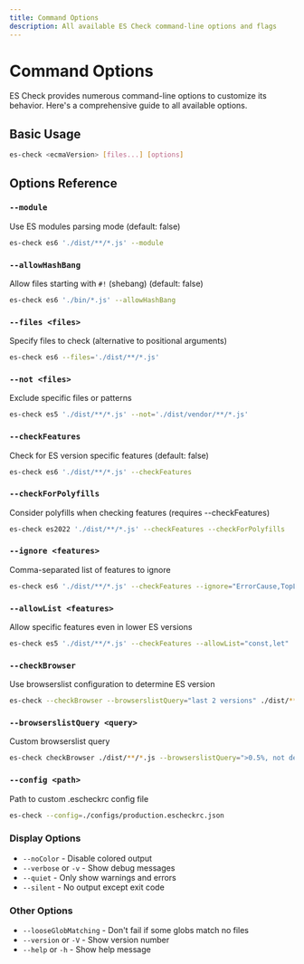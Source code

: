 ```yaml
---
title: Command Options
description: All available ES Check command-line options and flags
---
```


# Command Options

ES Check provides numerous command-line options to customize its behavior. Here's a comprehensive guide to all available options.

## Basic Usage

```bash
es-check <ecmaVersion> [files...] [options]
```

## Options Reference

### `--module`
Use ES modules parsing mode (default: false)

```bash
es-check es6 './dist/**/*.js' --module
```

### `--allowHashBang`
Allow files starting with `#!` (shebang) (default: false)

```bash
es-check es6 './bin/*.js' --allowHashBang
```

### `--files <files>`
Specify files to check (alternative to positional arguments)

```bash
es-check es6 --files='./dist/**/*.js'
```

### `--not <files>`
Exclude specific files or patterns

```bash
es-check es5 './dist/**/*.js' --not='./dist/vendor/**/*.js'
```

### `--checkFeatures`
Check for ES version specific features (default: false)

```bash
es-check es6 './dist/**/*.js' --checkFeatures
```

### `--checkForPolyfills`
Consider polyfills when checking features (requires --checkFeatures)

```bash
es-check es2022 './dist/**/*.js' --checkFeatures --checkForPolyfills
```

### `--ignore <features>`
Comma-separated list of features to ignore

```bash
es-check es6 './dist/**/*.js' --checkFeatures --ignore="ErrorCause,TopLevelAwait"
```

### `--allowList <features>`
Allow specific features even in lower ES versions

```bash
es-check es5 './dist/**/*.js' --checkFeatures --allowList="const,let"
```

### `--checkBrowser`
Use browserslist configuration to determine ES version

```bash
es-check --checkBrowser --browserslistQuery="last 2 versions" ./dist/**/*.js
```

### `--browserslistQuery <query>`
Custom browserslist query

```bash
es-check checkBrowser ./dist/**/*.js --browserslistQuery=">0.5%, not dead"
```

### `--config <path>`
Path to custom .escheckrc config file

```bash
es-check --config=./configs/production.escheckrc.json
```

### Display Options

- `--noColor` - Disable colored output
- `--verbose` or `-v` - Show debug messages
- `--quiet` - Only show warnings and errors
- `--silent` - No output except exit code

### Other Options

- `--looseGlobMatching` - Don't fail if some globs match no files
- `--version` or `-V` - Show version number
- `--help` or `-h` - Show help message